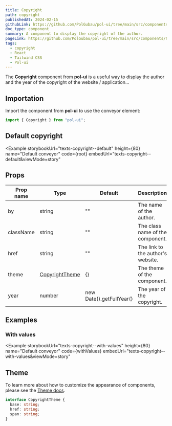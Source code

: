 ```yaml
---
title: Copyright
path: copyright
publishedAt: 2024-02-15
githubLink: https://github.com/PolGubau/pol-ui/tree/main/src/components/Copyright
doc_type: component
summary: A component to display the copyright of the author.
pageLink: https://github.com/PolGubau/pol-ui/tree/main/src/components/Copyright
tags:
  - copyright
  - React
  - Tailwind CSS
  - Pol-ui
---
```




The **Copyright** component from **pol-ui** is a useful way to display the author and the year of the copyright of the website / application...

## Importation

Import the component from **pol-ui** to use the conveyor element:

```jsx
import { Copyright } from "pol-ui";
```

## Default copyright

<Example
  storybookUrl="texts-copyright--default"
  height={80}
  name="Default conveyor"
  code={root}
  embedUrl="texts-copyright--default&viewMode=story"
>
  <RootCode />
</Example>

## Props

| Prop name | Type                     | Default                  | Description                       |
| --------- | ------------------------ | ------------------------ | --------------------------------- |
| by        | string                   | ""                       | The name of the author.           |
| className | string                   | ""                       | The class name of the component.  |
| href      | string                   | ""                       | The link to the author's website. |
| theme     | [CopyrightTheme](#theme) | {}                       | The theme of the component.       |
| year      | number                   | new Date().getFullYear() | The year of the copyright.        |

## Examples

### With values

<Example
  storybookUrl="texts-copyright--with-values"
  height={80}
  name="Default conveyor"
  code={withValues}
  embedUrl="texts-copyright--with-values&viewMode=story"
>
  <WithValuesCode />
</Example>

## Theme

To learn more about how to customize the appearance of components, please see the [Theme docs](/docs/theme).

```ts
interface CopyrightTheme {
  base: string;
  href: string;
  span: string;
}
```
